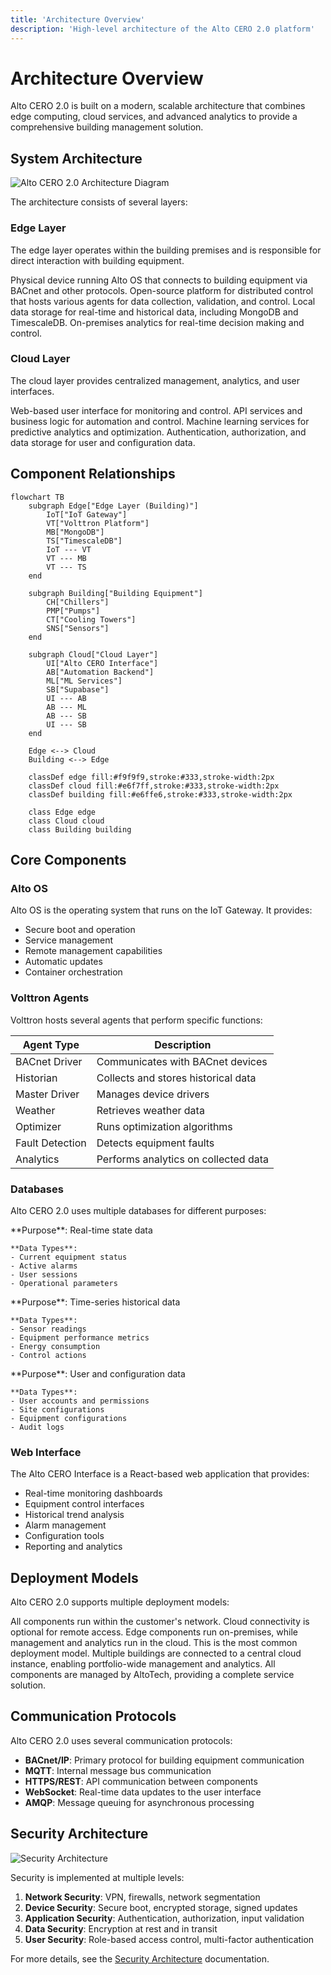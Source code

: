 ```yaml
---
title: 'Architecture Overview'
description: 'High-level architecture of the Alto CERO 2.0 platform'
---
```


# Architecture Overview

Alto CERO 2.0 is built on a modern, scalable architecture that combines edge computing, cloud services, and advanced analytics to provide a comprehensive building management solution.

## System Architecture

<Frame>
  <img src="/images/architecture-diagram.png" alt="Alto CERO 2.0 Architecture Diagram" />
</Frame>

The architecture consists of several layers:

### Edge Layer

The edge layer operates within the building premises and is responsible for direct interaction with building equipment.

<CardGroup cols={2}>
  <Card title="IoT Gateway" icon="microchip">
    Physical device running Alto OS that connects to building equipment via BACnet and other protocols.
  </Card>
  <Card title="Volttron Platform" icon="network-wired">
    Open-source platform for distributed control that hosts various agents for data collection, validation, and control.
  </Card>
  <Card title="Local Databases" icon="database">
    Local data storage for real-time and historical data, including MongoDB and TimescaleDB.
  </Card>
  <Card title="Edge Analytics" icon="chart-line">
    On-premises analytics for real-time decision making and control.
  </Card>
</CardGroup>

### Cloud Layer

The cloud layer provides centralized management, analytics, and user interfaces.

<CardGroup cols={2}>
  <Card title="Alto CERO Interface" icon="display">
    Web-based user interface for monitoring and control.
  </Card>
  <Card title="Automation Backend" icon="gears">
    API services and business logic for automation and control.
  </Card>
  <Card title="ML Services" icon="brain">
    Machine learning services for predictive analytics and optimization.
  </Card>
  <Card title="Supabase" icon="database">
    Authentication, authorization, and data storage for user and configuration data.
  </Card>
</CardGroup>

## Component Relationships

```mermaid
flowchart TB
    subgraph Edge["Edge Layer (Building)"]
        IoT["IoT Gateway"]
        VT["Volttron Platform"]
        MB["MongoDB"]
        TS["TimescaleDB"]
        IoT --- VT
        VT --- MB
        VT --- TS
    end
    
    subgraph Building["Building Equipment"]
        CH["Chillers"]
        PMP["Pumps"]
        CT["Cooling Towers"]
        SNS["Sensors"]
    end
    
    subgraph Cloud["Cloud Layer"]
        UI["Alto CERO Interface"]
        AB["Automation Backend"]
        ML["ML Services"]
        SB["Supabase"]
        UI --- AB
        AB --- ML
        AB --- SB
        UI --- SB
    end
    
    Edge <--> Cloud
    Building <--> Edge
    
    classDef edge fill:#f9f9f9,stroke:#333,stroke-width:2px
    classDef cloud fill:#e6f7ff,stroke:#333,stroke-width:2px
    classDef building fill:#e6ffe6,stroke:#333,stroke-width:2px
    
    class Edge edge
    class Cloud cloud
    class Building building
```

## Core Components

### Alto OS

Alto OS is the operating system that runs on the IoT Gateway. It provides:

- Secure boot and operation
- Service management
- Remote management capabilities
- Automatic updates
- Container orchestration

### Volttron Agents

Volttron hosts several agents that perform specific functions:

| Agent Type | Description |
|------------|-------------|
| BACnet Driver | Communicates with BACnet devices |
| Historian | Collects and stores historical data |
| Master Driver | Manages device drivers |
| Weather | Retrieves weather data |
| Optimizer | Runs optimization algorithms |
| Fault Detection | Detects equipment faults |
| Analytics | Performs analytics on collected data |

### Databases

Alto CERO 2.0 uses multiple databases for different purposes:

<Tabs>
  <Tab title="MongoDB">
    **Purpose**: Real-time state data
    
    **Data Types**:
    - Current equipment status
    - Active alarms
    - User sessions
    - Operational parameters
  </Tab>
  <Tab title="TimescaleDB">
    **Purpose**: Time-series historical data
    
    **Data Types**:
    - Sensor readings
    - Equipment performance metrics
    - Energy consumption
    - Control actions
  </Tab>
  <Tab title="Supabase (PostgreSQL)">
    **Purpose**: User and configuration data
    
    **Data Types**:
    - User accounts and permissions
    - Site configurations
    - Equipment configurations
    - Audit logs
  </Tab>
</Tabs>

### Web Interface

The Alto CERO Interface is a React-based web application that provides:

- Real-time monitoring dashboards
- Equipment control interfaces
- Historical trend analysis
- Alarm management
- Configuration tools
- Reporting and analytics

## Deployment Models

Alto CERO 2.0 supports multiple deployment models:

<AccordionGroup>
  <Accordion title="On-premises">
    All components run within the customer's network. Cloud connectivity is optional for remote access.
  </Accordion>
  <Accordion title="Hybrid">
    Edge components run on-premises, while management and analytics run in the cloud. This is the most common deployment model.
  </Accordion>
  <Accordion title="Multi-site">
    Multiple buildings are connected to a central cloud instance, enabling portfolio-wide management and analytics.
  </Accordion>
  <Accordion title="Fully Managed">
    All components are managed by AltoTech, providing a complete service solution.
  </Accordion>
</AccordionGroup>

## Communication Protocols

Alto CERO 2.0 uses several communication protocols:

- **BACnet/IP**: Primary protocol for building equipment communication
- **MQTT**: Internal message bus communication
- **HTTPS/REST**: API communication between components
- **WebSocket**: Real-time data updates to the user interface
- **AMQP**: Message queuing for asynchronous processing

## Security Architecture

<Frame>
  <img src="/images/security-layers.png" alt="Security Architecture" />
</Frame>

Security is implemented at multiple levels:

1. **Network Security**: VPN, firewalls, network segmentation
2. **Device Security**: Secure boot, encrypted storage, signed updates
3. **Application Security**: Authentication, authorization, input validation
4. **Data Security**: Encryption at rest and in transit
5. **User Security**: Role-based access control, multi-factor authentication

For more details, see the [Security Architecture](/architecture/security) documentation. 